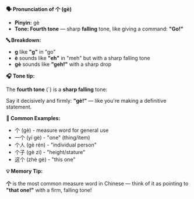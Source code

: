 **🗣️ Pronunciation of 个 (gè)**

- **Pinyin:** gè
- **Tone: Fourth tone** — sharp **falling** tone, like giving a command: **"Go!"**

**🔤 Breakdown:**

- **g** like **"g"** in "go"
- **è** sounds like **"eh"** in "meh" but with a sharp falling tone
- **gè** sounds like **"geh!"** with a sharp drop

**🎧 Tone tip:**

The **fourth tone** (ˋ) is a **sharp falling** tone:

Say it decisively and firmly: **"gè!"** — like you're making a definitive statement.

**📝 Common Examples:**

- 个 (gè) - measure word for general use
- 一个 (yí gè) - "one" (thing/item)
- 个人 (gè rén) - "individual person"
- 个子 (gè zi) - "height/stature"
- 这个 (zhè gè) - "this one"

**💡 Memory Tip:**

**个** is the most common measure word in Chinese — think of it as pointing to **"that one!"** with
a firm, falling tone!
